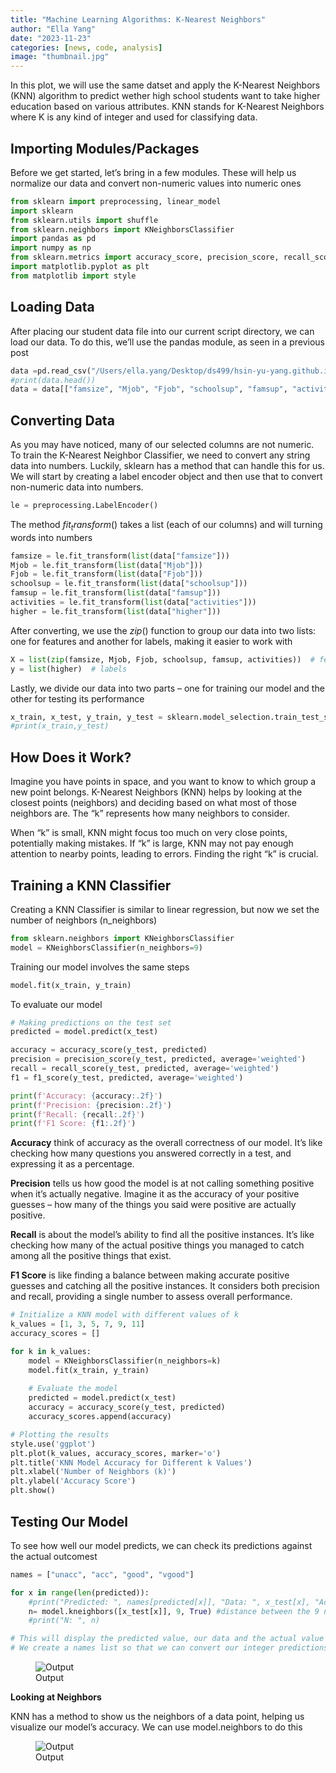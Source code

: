 ```yaml
---
title: "Machine Learning Algorithms: K-Nearest Neighbors"
author: "Ella Yang"
date: "2023-11-23"
categories: [news, code, analysis]
image: "thumbnail.jpg"
---
```


In this plot, we will use the same datset and apply the K-Nearest Neighbors (KNN) algorithm to predict wether high school students want to take higher education based on various attributes. KNN stands for K-Nearest Neighbors where K is any kind of integer and used for classifying data.

## Importing Modules/Packages
Before we get started, let's bring in a few modules. These will help us normalize our data and convert non-numeric values into numeric ones

```python
from sklearn import preprocessing, linear_model
import sklearn
from sklearn.utils import shuffle
from sklearn.neighbors import KNeighborsClassifier
import pandas as pd
import numpy as np
from sklearn.metrics import accuracy_score, precision_score, recall_score, f1_score
import matplotlib.pyplot as plt
from matplotlib import style
```

## Loading Data
After placing our student data file into our current script directory, we can load our data. To do this, we'll use the pandas module, as seen in a previous post

```python
data =pd.read_csv("/Users/ella.yang/Desktop/ds499/hsin-yu-yang.github.io/data/student_mat.csv", sep=";")
#print(data.head())
data = data[["famsize", "Mjob", "Fjob", "schoolsup", "famsup", "activities", "higher"]]
```

## Converting Data
As you may have noticed, many of our selected columns are not numeric. To train the K-Nearest Neighbor Classifier, we need to convert any string data into numbers. Luckily, sklearn has a method that can handle this for us. We will start by creating a label encoder object and then use that to convert non-numeric data into numbers.

```python
le = preprocessing.LabelEncoder()
```

The method $fit_transform()$ takes a list (each of our columns) and will turning words into numbers

```python
famsize = le.fit_transform(list(data["famsize"]))
Mjob = le.fit_transform(list(data["Mjob"]))
Fjob = le.fit_transform(list(data["Fjob"]))
schoolsup = le.fit_transform(list(data["schoolsup"]))
famsup = le.fit_transform(list(data["famsup"]))
activities = le.fit_transform(list(data["activities"]))
higher = le.fit_transform(list(data["higher"]))
```

After converting, we use the $zip()$ function to group our data into two lists: one for features and another for labels, making it easier to work with

```python
X = list(zip(famsize, Mjob, Fjob, schoolsup, famsup, activities))  # features
y = list(higher)  # labels
```

Lastly, we divide our data into two parts – one for training our model and the other for testing its performance

```python
x_train, x_test, y_train, y_test = sklearn.model_selection.train_test_split(X, y, test_size = 0.1)
#print(x_train,y_test)
```

## How Does it Work?
Imagine you have points in space, and you want to know to which group a new point belongs. K-Nearest Neighbors (KNN) helps by looking at the closest points (neighbors) and deciding based on what most of those neighbors are. The "k" represents how many neighbors to consider.

When "k" is small, KNN might focus too much on very close points, potentially making mistakes. If "k" is large, KNN may not pay enough attention to nearby points, leading to errors. Finding the right "k" is crucial.

## Training a KNN Classifier
Creating a KNN Classifier is similar to linear regression, but now we set the number of neighbors (n_neighbors)

```python
from sklearn.neighbors import KNeighborsClassifier
model = KNeighborsClassifier(n_neighbors=9)
```

Training our model involves the same steps
```python
model.fit(x_train, y_train)
```

To evaluate our model
```python
# Making predictions on the test set
predicted = model.predict(x_test)

accuracy = accuracy_score(y_test, predicted)
precision = precision_score(y_test, predicted, average='weighted')
recall = recall_score(y_test, predicted, average='weighted')
f1 = f1_score(y_test, predicted, average='weighted')

print(f'Accuracy: {accuracy:.2f}')
print(f'Precision: {precision:.2f}')
print(f'Recall: {recall:.2f}')
print(f'F1 Score: {f1:.2f}')
```

__Accuracy__ think of accuracy as the overall correctness of our model. It's like checking how many questions you answered correctly in a test, and expressing it as a percentage.

__Precision__ tells us how good the model is at not calling something positive when it's actually negative. Imagine it as the accuracy of your positive guesses – how many of the things you said were positive are actually positive.

__Recall__ is about the model's ability to find all the positive instances. It's like checking how many of the actual positive things you managed to catch among all the positive things that exist.

__F1 Score__ is like finding a balance between making accurate positive guesses and catching all the positive instances. It considers both precision and recall, providing a single number to assess overall performance.

```python
# Initialize a KNN model with different values of k
k_values = [1, 3, 5, 7, 9, 11]
accuracy_scores = []

for k in k_values:
    model = KNeighborsClassifier(n_neighbors=k)
    model.fit(x_train, y_train)
    
    # Evaluate the model
    predicted = model.predict(x_test)
    accuracy = accuracy_score(y_test, predicted)
    accuracy_scores.append(accuracy)

# Plotting the results
style.use('ggplot')
plt.plot(k_values, accuracy_scores, marker='o')
plt.title('KNN Model Accuracy for Different k Values')
plt.xlabel('Number of Neighbors (k)')
plt.ylabel('Accuracy Score')
plt.show()

```

## Testing Our Model
To see how well our model predicts, we can check its predictions against the actual outcomest

```python
names = ["unacc", "acc", "good", "vgood"]

for x in range(len(predicted)):
    #print("Predicted: ", names[predicted[x]], "Data: ", x_test[x], "Actual: ", names[y_test[x]])
    n= model.kneighbors([x_test[x]], 9, True) #distance between the 9 neighbors
    #print("N: ", n)

# This will display the predicted value, our data and the actual value
# We create a names list so that we can convert our integer predictions into their string representation 
```

![Output](o1.jpg)

__Looking at Neighbors__

KNN has a method to show us the neighbors of a data point, helping us visualize our model's accuracy. We can use model.neighbors to do this

![Output](o1_1.jpg) 

